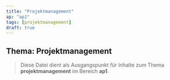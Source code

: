 ```yaml
---
title: "Projektmanagement"
ap: "ap1"
tags: [projektmanagement]
draft: true
---
```


## Thema: Projektmanagement

> Diese Datei dient als Ausgangspunkt für Inhalte zum Thema **projektmanagement** im Bereich **ap1**.

